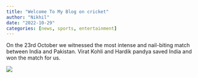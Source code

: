 ```yaml
---
title: "Welcome To My Blog on cricket"
author: "Nikhil"
date: "2022-10-29"
categories: [news, sports, entertainment]
---
```


On the 23rd October we witnessed the most intense and nail-biting match between India and Pakistan. Virat Kohli and Hardik pandya saved India and won the match for us. 

![](kohli pandya.jpg)

# 
